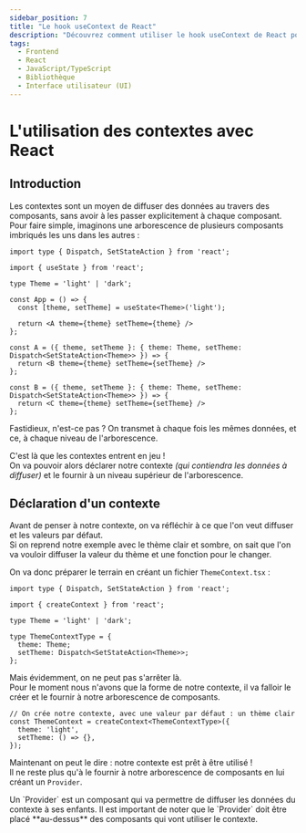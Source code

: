 ```yaml
---
sidebar_position: 7
title: "Le hook useContext de React"
description: "Découvrez comment utiliser le hook useContext de React pour gérer les contextes dans vos applications."
tags:
  - Frontend
  - React
  - JavaScript/TypeScript
  - Bibliothèque
  - Interface utilisateur (UI)
---
```



# L'utilisation des contextes avec React

## Introduction

Les contextes sont un moyen de diffuser des données au travers des composants, sans avoir à les passer explicitement à chaque composant.  
Pour faire simple, imaginons une arborescence de plusieurs composants imbriqués les uns dans les autres :

```tsx
import type { Dispatch, SetStateAction } from 'react';

import { useState } from 'react';

type Theme = 'light' | 'dark';

const App = () => {
  const [theme, setTheme] = useState<Theme>('light');

  return <A theme={theme} setTheme={theme} />
};

const A = ({ theme, setTheme }: { theme: Theme, setTheme: Dispatch<SetStateAction<Theme>> }) => {
  return <B theme={theme} setTheme={setTheme} />
};

const B = ({ theme, setTheme }: { theme: Theme, setTheme: Dispatch<SetStateAction<Theme>> }) => {
  return <C theme={theme} setTheme={setTheme} />
};
```

Fastidieux, n'est-ce pas ? On transmet à chaque fois les mêmes données, et ce, à chaque niveau de l'arborescence.

C'est là que les contextes entrent en jeu !  
On va pouvoir alors déclarer notre contexte _(qui contiendra les données à diffuser)_ et le fournir à un niveau supérieur de l'arborescence.

## Déclaration d'un contexte

Avant de penser à notre contexte, on va réfléchir à ce que l'on veut diffuser et les valeurs par défaut.  
Si on reprend notre exemple avec le thème clair et sombre, on sait que l'on va vouloir diffuser la valeur du thème et une fonction pour le changer.

On va donc préparer le terrain en créant un fichier `ThemeContext.tsx` :

```tsx
import type { Dispatch, SetStateAction } from 'react';

import { createContext } from 'react';

type Theme = 'light' | 'dark';

type ThemeContextType = {
  theme: Theme;
  setTheme: Dispatch<SetStateAction<Theme>>;
};
```

Mais évidemment, on ne peut pas s'arrêter là.  
Pour le moment nous n'avons que la forme de notre contexte, il va falloir le créer et le fournir à notre arborescence de composants.

```tsx
// On crée notre contexte, avec une valeur par défaut : un thème clair
const ThemeContext = createContext<ThemeContextType>({
  theme: 'light',
  setTheme: () => {},
});
```

Maintenant on peut le dire : notre contexte est prêt à être utilisé !  
Il ne reste plus qu'à le fournir à notre arborescence de composants en lui créant un `Provider`.

<Admonition type="quote" title="Un Provider ?">
  Un `Provider` est un composant qui va permettre de diffuser les données du contexte à ses enfants.  
  Il est important de noter que le `Provider` doit être placé **au-dessus** des composants qui vont utiliser le contexte.
</Admonition>

```tsx